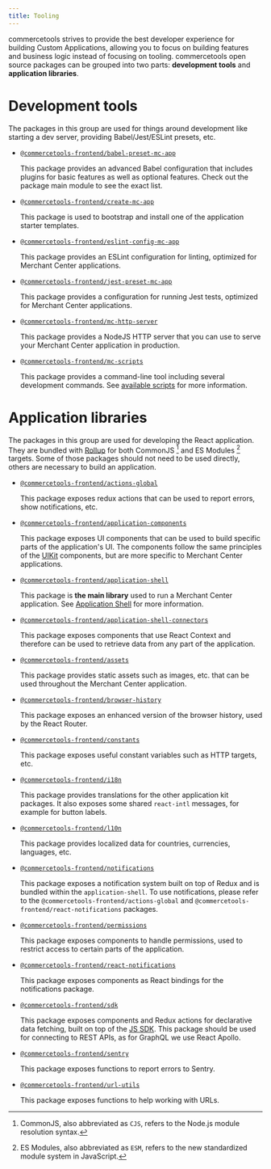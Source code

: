 ```yaml
---
title: Tooling
---
```


commercetools strives to provide the best developer experience for building Custom Applications, allowing you to focus on building features and business logic instead of focusing on tooling.
commercetools open source packages can be grouped into two parts: **development tools** and **application libraries**.

# Development tools

The packages in this group are used for things around development like starting a dev server, providing Babel/Jest/ESLint presets, etc.

- [`@commercetools-frontend/babel-preset-mc-app`](https://www.npmjs.com/package/@commercetools-frontend/babel-preset-mc-app)

  This package provides an advanced Babel configuration that includes plugins for basic features as well as optional features. Check out the package main module to see the exact list.

- [`@commercetools-frontend/create-mc-app`](https://www.npmjs.com/package/@commercetools-frontend/create-mc-app)

  This package is used to bootstrap and install one of the application starter templates.

- [`@commercetools-frontend/eslint-config-mc-app`](https://www.npmjs.com/package/@commercetools-frontend/eslint-config-mc-app)

  This package provides an ESLint configuration for linting, optimized for Merchant Center applications.

- [`@commercetools-frontend/jest-preset-mc-app`](https://www.npmjs.com/package/@commercetools-frontend/jest-preset-mc-app)

  This package provides a configuration for running Jest tests, optimized for Merchant Center applications.

- [`@commercetools-frontend/mc-http-server`](https://www.npmjs.com/package/@commercetools-frontend/mc-http-server)

  This package provides a NodeJS HTTP server that you can use to serve your Merchant Center application in production.

- [`@commercetools-frontend/mc-scripts`](https://www.npmjs.com/package/@commercetools-frontend/mc-scripts)

  This package provides a command-line tool including several development commands. See [available scripts](/development/available-scripts) for more information.


# Application libraries

The packages in this group are used for developing the React application. They are bundled with [Rollup](https://rollupjs.org) for both CommonJS [^1] and ES Modules [^2] targets.
Some of those packages should not need to be used directly, others are necessary to build an application.

- [`@commercetools-frontend/actions-global`](https://www.npmjs.com/package/@commercetools-frontend/actions-global)

  This package exposes redux actions that can be used to report errors, show notifications, etc.

- [`@commercetools-frontend/application-components`](https://www.npmjs.com/package/@commercetools-frontend/application-components)

  This package exposes UI components that can be used to build specific parts of the application's UI.
  The components follow the same principles of the [UIKit](https://github.com/commercetools/ui-kit) components, but are more specific to Merchant Center applications.

- [`@commercetools-frontend/application-shell`](https://www.npmjs.com/package/@commercetools-frontend/application-shell)

  This package is **the main library** used to run a Merchant Center application. See [Application Shell](/main-concepts/application-shell) for more information.

- [`@commercetools-frontend/application-shell-connectors`](https://www.npmjs.com/package/@commercetools-frontend/application-shell-connectors)

  This package exposes components that use React Context and therefore can be used to retrieve data from any part of the application.

- [`@commercetools-frontend/assets`](https://www.npmjs.com/package/@commercetools-frontend/assets)

  This package provides static assets such as images, etc. that can be used throughout the Merchant Center application.

- [`@commercetools-frontend/browser-history`](https://www.npmjs.com/package/@commercetools-frontend/browser-history)

  This package exposes an enhanced version of the browser history, used by the React Router.

- [`@commercetools-frontend/constants`](https://www.npmjs.com/package/@commercetools-frontend/constants)

  This package exposes useful constant variables such as HTTP targets, etc.

- [`@commercetools-frontend/i18n`](https://www.npmjs.com/package/@commercetools-frontend/i18n)

  This package provides translations for the other application kit packages. It also exposes some shared `react-intl` messages, for example for button labels.

- [`@commercetools-frontend/l10n`](https://www.npmjs.com/package/@commercetools-frontend/l10n)

  This package provides localized data for countries, currencies, languages, etc.

- [`@commercetools-frontend/notifications`](https://www.npmjs.com/package/@commercetools-frontend/notifications)

  This package exposes a notification system built on top of Redux and is bundled within the `application-shell`. To use notifications, please refer to the `@commercetools-frontend/actions-global` and `@commercetools-frontend/react-notifications` packages.

- [`@commercetools-frontend/permissions`](https://www.npmjs.com/package/@commercetools-frontend/permissions)

  This package exposes components to handle permissions, used to restrict access to certain parts of the application.

- [`@commercetools-frontend/react-notifications`](https://www.npmjs.com/package/@commercetools-frontend/react-notifications)

  This package exposes components as React bindings for the notifications package.

- [`@commercetools-frontend/sdk`](https://www.npmjs.com/package/@commercetools-frontend/sdk)

  This package exposes components and Redux actions for declarative data fetching, built on top of the [JS SDK](https://github.com/commercetools/nodejs/). This package should be used for connecting to REST APIs, as for GraphQL we use React Apollo.

- [`@commercetools-frontend/sentry`](https://www.npmjs.com/package/@commercetools-frontend/sentry)

  This package exposes functions to report errors to Sentry.

- [`@commercetools-frontend/url-utils`](https://www.npmjs.com/package/@commercetools-frontend/url-utils)

  This package exposes functions to help working with URLs.


[^1]: CommonJS, also abbreviated as `CJS`, refers to the Node.js module resolution syntax.
[^2]: ES Modules, also abbreviated as `ESM`, refers to the new standardized module system in JavaScript.
